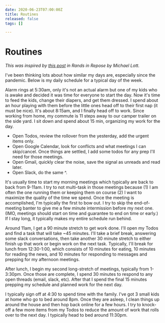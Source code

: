 ```yaml
---
date: 2020-06-23T07:00:00Z
title: Routines
released: false
tags: []

---
```

# Routines

_This was inspired by_ [_this post_](https://randsinrepose.com/archives/wfh/) _in Rands in Repose by Michael Lott._ 

I've been thinking lots about how similar my days are, especially since the pandemic. Below is my daily schedule for a typical day of the week.

Alarm rings at 5:30am, only it's not an actual alarm but one of my kids who is awake and decided it was time for everyone to start the day. Now it's time to feed the kids, change their diapers, and get them dressed. I spend about an hour playing with them before the little ones head off to their first nap (it must be nice). It's about 8:15am, and I finally head off to work. Since working from home, my commute is 11 steps away to our camper trailer on the side yard.
I sit down and spend about 15 min, organizing my work for the day.

* Open Todos, review the rollover from the yesterday, add the urgent items only.
* Open Google Calendar, look for conflicts and what meetings I can skip/cancel. Once things are settled, I add some todos for any prep I'll need for those meetings.
* Open Gmail, quickly clear the noise, save the signal as unreads and read later.
* Open Slack, do the same ^. 

It's usually time to start my morning meetings which typically are back to back from 9-11am. I try to not multi-task in those meetings because (1) I am often the one running them or keeping them on course (2) I want to maximize the quality of the time we spend. Once the meeting is accomplished, I'm typically the first to bow out. I try to skip the end-of-meeting banter to give me a few minute intermission before my next one. (IMO, meetings should start on time and guarantee to end on time or early.) If I stay long, it typically makes my entire schedule run behind.

Around 11am, I get a 90 minute stretch to get work done. I'll open my Todos and find a task that will take \~45 minutes. I'll take a brief break, answering some slack conversations, then take another 30 minute stretch to either finish up that work or begin work on the next task. Typically, I'll break for lunch from 12:30-1:00, which consists of 10 minutes for eating, 10 minutes for reading the news, and 10 minutes for responding to messages and prepping for my afternoon meetings.

After lunch, I begin my second long-stretch of meetings, typically from 1-3:30pm. Once those are complete, I spend 30 minutes to respond to any open threads (email, slack, etc). After that I spend the final 15 minutes prepping my schedule and planned work for the next day.

I typically sign off at 4:30 to spend time with the family. I've got 3 small kids at home who go to bed around 8pm. Once they are asleep, I clean things up around the house and then hop back online for a few hours. I try to knock-off a few more items from my Todos to reduce the amount of work that rolls over to the next day. I typically head to bed around 11:30pm. 